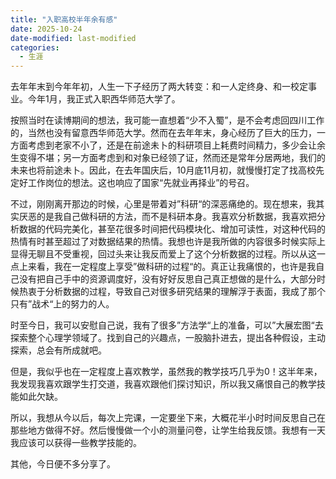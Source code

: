 ```yaml
---
title: "入职高校半年余有感"
date: 2025-10-24
date-modified: last-modified
categories:
  - 生涯
---
```


去年年末到今年年初，人生一下子经历了两大转变：和一人定终身、和一校定事业。今年1月，我正式入职西华师范大学了。

按照当时在读博期间的想法，我可能一直想着“少不入蜀”，是不会考虑回四川工作的，当然也没有留意西华师范大学。然而在去年年末，身心经历了巨大的压力，一方面考虑到老家不小了，还是在前途未卜的科研项目上耗费时间精力，多少会让余生变得不堪；另一方面考虑到和对象已经领了证，然而还是常年分居两地，我们的未来也将前途未卜。因此，在去年国庆后，10月底11月初，就慢慢打定了找高校先定好工作岗位的想法。这也响应了国家“先就业再择业”的号召。

不过，刚刚离开那边的时候，心里是带着对”科研“的深恶痛绝的。现在想来，我其实厌恶的是我自己做科研的方法，而不是科研本身。我喜欢分析数据，我喜欢把分析数据的代码完美化，甚至花很多时间把代码模块化、增加可读性，对这种代码的热情有时甚至超过了对数据结果的热情。我想也许是我所做的内容很多时候实际上显得无聊且不受重视，回过头来让我反而爱上了这个分析数据的过程。所以从这一点上来看，我在一定程度上享受”做科研的过程“的。真正让我痛恨的，也许是我自己没有把自己手中的资源调度好，没有好好反思自己真正想做的是什么，大部分时候热衷于分析数据的过程，导致自己对很多研究结果的理解浮于表面，我成了那个只有”战术“上的努力的人。

时至今日，我可以安慰自己说，我有了很多”方法学“上的准备，可以”大展宏图“去探索整个心理学领域了。找到自己的兴趣点，一股脑扑进去，提出各种假设，主动探索，总会有所成就吧。

但是，我似乎也在一定程度上喜欢教学，虽然我的教学技巧几乎为0！这半年来，我发现我喜欢跟学生打交道，我喜欢跟他们探讨知识，所以我又痛恨自己的教学技能如此欠缺。

所以，我想从今以后，每次上完课，一定要坐下来，大概花半小时时间反思自己在那些地方做得不好。然后慢慢做一个小的测量问卷，让学生给我反馈。我想有一天我应该可以获得一些教学技能的。

其他，今日便不多分享了。
